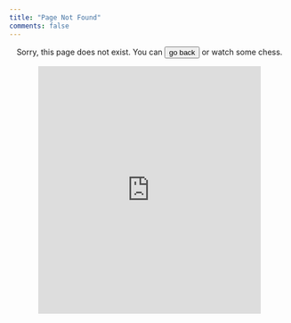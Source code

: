 ```yaml
---
title: "Page Not Found"
comments: false
---
```


<div id="quarto-content" style="text-align: center;">

Sorry, this page does not exist. You can <input type="button" value="go back" onclick="history.back()"> or watch some chess.

<iframe src="https://lichess.org/tv/frame?theme=brown&bg=light" style="width: 400px; height: 444px;" allowtransparency="true" frameborder="0"></iframe>
  
</div>